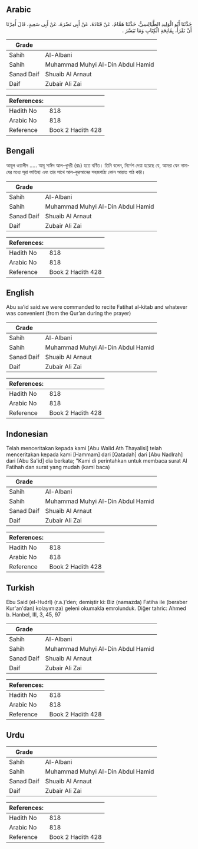 ## Arabic


<div dir="rtl" lang="ar" style={{fontSize:'larger',backgroundColor:'#f8f9fa',padding:20}}>
حَدَّثَنَا أَبُو الْوَلِيدِ الطَّيَالِسِيُّ، حَدَّثَنَا هَمَّامٌ، عَنْ قَتَادَةَ، عَنْ أَبِي نَضْرَةَ، عَنْ أَبِي سَعِيدٍ، قَالَ أُمِرْنَا أَنْ نَقْرَأَ، بِفَاتِحَةِ الْكِتَابِ وَمَا تَيَسَّرَ ‏.‏
</div>
<div style={{backgroundColor:'#f8f9fa',padding:20, marginBottom: 10}}><table> <thead> <tr> <th>Grade</th> <th></th> </tr> </thead> <tbody> <tr><td>Sahih</td><td>Al-Albani</td></tr><tr><td>Sahih</td><td>Muhammad Muhyi Al-Din Abdul Hamid</td></tr><tr><td>Sanad Daif</td><td>Shuaib Al Arnaut</td></tr><tr><td>Daif</td><td>Zubair Ali Zai</td></tr></tbody></table><table> <thead> <tr> <th>References:</th> <th></th> </tr> </thead> <tbody><tr><td>Hadith No</td><td>818</td></tr><tr><td>Arabic No</td><td>818</td></tr><tr><td>Reference</td><td>Book 2 Hadith 428</td></tr></tbody></table></div>

## Bengali


<div dir="ltr" lang="bn" style={{fontSize:'larger',backgroundColor:'#f8f9fa',padding:20}}>
আবূল ওয়ালীদ ..... আবূ সাঈদ আল-খুদরী (রাঃ) হতে বর্ণিত। তিনি বলেন, নির্দেশ দেয়া হয়েছে যে, আমরা যেন নামাযের মধ্যে সূরা ফাতিহা এবং তার সাথে আল-কুরআনের সহজপাঠ্য কোন আয়াত পাঠ করি।
</div>
<div style={{backgroundColor:'#f8f9fa',padding:20, marginBottom: 10}}><table> <thead> <tr> <th>Grade</th> <th></th> </tr> </thead> <tbody> <tr><td>Sahih</td><td>Al-Albani</td></tr><tr><td>Sahih</td><td>Muhammad Muhyi Al-Din Abdul Hamid</td></tr><tr><td>Sanad Daif</td><td>Shuaib Al Arnaut</td></tr><tr><td>Daif</td><td>Zubair Ali Zai</td></tr></tbody></table><table> <thead> <tr> <th>References:</th> <th></th> </tr> </thead> <tbody><tr><td>Hadith No</td><td>818</td></tr><tr><td>Arabic No</td><td>818</td></tr><tr><td>Reference</td><td>Book 2 Hadith 428</td></tr></tbody></table></div>

## English


<div dir="ltr" lang="en" style={{fontSize:'larger',backgroundColor:'#f8f9fa',padding:20}}>
Abu sa’id said:we were commanded to recite Fatihat al-kitab and whatever was convenient (from the Qur’an during the prayer)
</div>
<div style={{backgroundColor:'#f8f9fa',padding:20, marginBottom: 10}}><table> <thead> <tr> <th>Grade</th> <th></th> </tr> </thead> <tbody> <tr><td>Sahih</td><td>Al-Albani</td></tr><tr><td>Sahih</td><td>Muhammad Muhyi Al-Din Abdul Hamid</td></tr><tr><td>Sanad Daif</td><td>Shuaib Al Arnaut</td></tr><tr><td>Daif</td><td>Zubair Ali Zai</td></tr></tbody></table><table> <thead> <tr> <th>References:</th> <th></th> </tr> </thead> <tbody><tr><td>Hadith No</td><td>818</td></tr><tr><td>Arabic No</td><td>818</td></tr><tr><td>Reference</td><td>Book 2 Hadith 428</td></tr></tbody></table></div>

## Indonesian


<div dir="ltr" lang="id" style={{fontSize:'larger',backgroundColor:'#f8f9fa',padding:20}}>
Telah menceritakan kepada kami [Abu Walid Ath Thayalisi] telah menceritakan kepada kami [Hammam] dari [Qatadah] dari [Abu Nadlrah] dari [Abu Sa'id] dia berkata; "Kami di perintahkan untuk membaca surat Al Fatihah dan surat yang mudah (kami baca)
</div>
<div style={{backgroundColor:'#f8f9fa',padding:20, marginBottom: 10}}><table> <thead> <tr> <th>Grade</th> <th></th> </tr> </thead> <tbody> <tr><td>Sahih</td><td>Al-Albani</td></tr><tr><td>Sahih</td><td>Muhammad Muhyi Al-Din Abdul Hamid</td></tr><tr><td>Sanad Daif</td><td>Shuaib Al Arnaut</td></tr><tr><td>Daif</td><td>Zubair Ali Zai</td></tr></tbody></table><table> <thead> <tr> <th>References:</th> <th></th> </tr> </thead> <tbody><tr><td>Hadith No</td><td>818</td></tr><tr><td>Arabic No</td><td>818</td></tr><tr><td>Reference</td><td>Book 2 Hadith 428</td></tr></tbody></table></div>

## Turkish


<div dir="ltr" lang="tr" style={{fontSize:'larger',backgroundColor:'#f8f9fa',padding:20}}>
Ebu Said (el-Hudrî) (r.a.)'den; demiştir ki: Biz (namazda) Fatiha ile (beraber Kur'an'dan) kolayımıza) geleni okumakla emrolunduk. Diğer tahric: Ahmed b. Hanbel, III, 3, 45, 97
</div>
<div style={{backgroundColor:'#f8f9fa',padding:20, marginBottom: 10}}><table> <thead> <tr> <th>Grade</th> <th></th> </tr> </thead> <tbody> <tr><td>Sahih</td><td>Al-Albani</td></tr><tr><td>Sahih</td><td>Muhammad Muhyi Al-Din Abdul Hamid</td></tr><tr><td>Sanad Daif</td><td>Shuaib Al Arnaut</td></tr><tr><td>Daif</td><td>Zubair Ali Zai</td></tr></tbody></table><table> <thead> <tr> <th>References:</th> <th></th> </tr> </thead> <tbody><tr><td>Hadith No</td><td>818</td></tr><tr><td>Arabic No</td><td>818</td></tr><tr><td>Reference</td><td>Book 2 Hadith 428</td></tr></tbody></table></div>

## Urdu


<div dir="rtl" lang="ur" style={{fontSize:'larger',backgroundColor:'#f8f9fa',padding:20}}>

</div>
<div style={{backgroundColor:'#f8f9fa',padding:20, marginBottom: 10}}><table> <thead> <tr> <th>Grade</th> <th></th> </tr> </thead> <tbody> <tr><td>Sahih</td><td>Al-Albani</td></tr><tr><td>Sahih</td><td>Muhammad Muhyi Al-Din Abdul Hamid</td></tr><tr><td>Sanad Daif</td><td>Shuaib Al Arnaut</td></tr><tr><td>Daif</td><td>Zubair Ali Zai</td></tr></tbody></table><table> <thead> <tr> <th>References:</th> <th></th> </tr> </thead> <tbody><tr><td>Hadith No</td><td>818</td></tr><tr><td>Arabic No</td><td>818</td></tr><tr><td>Reference</td><td>Book 2 Hadith 428</td></tr></tbody></table></div>